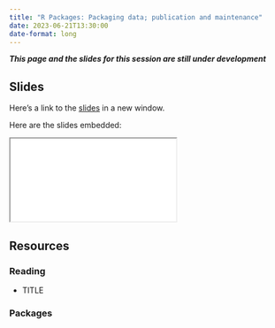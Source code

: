```yaml
---
title: "R Packages: Packaging data; publication and maintenance"
date: 2023-06-21T13:30:00
date-format: long
---
```


***This page and the slides for this session are still under development***

## Slides

Here's a link to the [slides](/slides/11-data-publication-maintenance/index.qmd){target="_blank"} in a new window. 

Here are the slides embedded:

<iframe class="slide-deck ar3x2" src="/slides/11-data-publication-maintenance/index.html" title="11-data-publication-maintenance slides">
</iframe>

## Resources

### Reading

- TITLE

  <LINK>


### Packages

